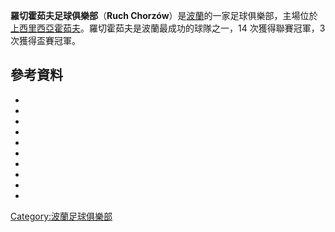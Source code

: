 {{no footnotes|time=2016-06-09T11:48:32+00:00}}
{{NoteTA
|G1=足球
|G2=UEFA
}}
{{Infobox football club
| clubname = 魯治卓索
| image    = [[File:Ruch_Chorzów_—_Herb_(2021).svg|250px]]
| fullname = Ruch Chorzów S.A.
| nickname = ''Niebiescy'' (''The Blues''), <br>''Niebieska eRka'' (''The Blue R''), <br>''HKS''
| founded  = {{Start date and years ago|df=yes|1920|4|20}}
| ground   = [[Stadion_Ruchu|Stadion Miejski]]
| capacity = 10,000<ref>{{Cite web |url=http://www.ruchchorzow.com.pl/?page=klub-stadion |title=存档副本 |accessdate=2015-06-08 |archive-date=2017-02-15 |archive-url=https://web.archive.org/web/20170215021324/http://www.ruchchorzow.com.pl/?page=klub-stadion |dead-url=no }}</ref>
| chairman = {{flagicon|POL}} Dariusz Smagorowicz
| manager  = {{flagicon|POL}} Dariusz Fornalak
| league   = [[波蘭足球乙級聯賽|波蘭足球乙級聯賽]]
| season   = 2016–17
| position = 波蘭甲，第 16 位（降級）
| pattern_la1=_ruch113|pattern_b1=_ruch11|pattern_ra1=_ruch112|pattern_sh1=_ruch114|pattern_so1=_ruch115
| leftarm1=|body1=|rightarm1=|shorts1=|socks1=|
| pattern_la2=_2ruch113|pattern_b2=_2ruch11|pattern_ra2=_2ruch112|pattern_sh2=_2ruch114
| leftarm2=|body2=|rightarm2=|shorts2=|socks2=|
| current  = 
| website = https://www.ruchchorzow.com.pl/
}}

'''羅切霍茹夫足球俱樂部'''（'''Ruch Chorzów'''）是[[波蘭|波蘭]]的一家足球俱樂部，主場位於[[上西里西亞|上西里西亞]][[霍茹夫|霍茹夫]]。羅切霍茹夫是波蘭最成功的球隊之一，14 次獲得聯賽冠軍，3 次獲得盃賽冠軍。

== 參考資料 ==
* {{cite book
  |author = Gowarzewski Andrzej, Głyk Wioletta
  |authorlink = 
  |title = O tytuł mistrza Polski 1920-2000
  |publisher = GiA, [[卡托維治|Katowice]]
  |year = 2000
  |language= pl
  |isbn = 83-88232-02-9}}
* {{cite book
  |author = Gowarzewski Andrzej, Waloszek Joachim
  |authorlink = 
  |title = Ruch Chorzów: 75 lat "Niebieskich"
  |publisher = GiA, [[卡托維治|Katowice]]
  |year = 1995
  |language= pl
  |isbn = 83-902751-3-9}}
* {{cite book
  |author = Bagier Tadeusz, Dutkowski Zbigniew, Kraszkiewicz Mirosław
  |authorlink = 
  |title = Pięćdziesiąt lat Klubu Sportowego "Ruch" Chorzów
  |publisher = Wydawnictwo Artystyczno-Graficzne [[霍茹夫|Chorzów]]
  |year = 1970
  |language= pl
  |isbn = }}
* {{cite book
  |author = Gorzelany Franciszek, Miklica Bogusław (and others)
  |authorlink = 
  |title = 40-lecie Klubu Sportowego "Ruch" Chorzów
  |publisher = Wydawnictwo "Prasa" [[卡托維治|Katowice]]
  |year = 1960
  |language= pl
  |isbn = }}
* {{cite book
  |author = Collective work under Henryk Rechowicz editorial
  |authorlink = 
  |title = Z najnowszych dziejów kultury fizycznej i turystyki
  |publisher = Wydawnictwo AWF [[卡托維治|Katowice]]
  |year = 1994
  |language= pl
  |isbn = }} 
* {{cite book
  |author = Collective work
  |authorlink = 
  |title = 80 lat OZPN [Okręgowego Związku Piłki Nożnej] Katowice: 1920-2000
  |publisher = GiA, [[卡托維治|Katowice]]
  |year = 2000
  |language= pl
  |isbn = 83-88232-03-7}} 
* {{cite book
  |author = Kurek Jacek
  |authorlink = 
  |title = Historia Wielkich Hajduk
  |publisher = Związek Górnośląski. Koło "Wielkie Hajduki", Rococo [[Chorzów_Batory|Chorzów-Batory]]
  |year = 2001
  |language= pl
  |isbn = 83-86293-29-2}} 
* {{cite book
  |author = Gowarzewski Andrzej
  |authorlink = 
  |title = Biało-czerwoni : piłkarska reprezentacja Polski 1921-2001 : ludzie mecze fakty daty
  |publisher = GiA, [[卡托維治|Katowice]]
  |year = 2001
  |language= pl
  |isbn = 83-88232-08-8}}
* {{cite book
  |author = Gowarzewski Andrzej, Waloszek Joachim
  |authorlink = 
  |title = 75 lat OZPN [Okręgowego Związku Piłki Nożnej] Katowice: 1920-1995, ludzie, historia, fakty
  |publisher = GiA, [[卡托維治|Katowice]]
  |year = 1996
  |language= pl
  |isbn = 83-902751-7-1}}
* {{cite book
  |author = Czapliński Marek (red.)
  |authorlink = 
  |title = Historia Śląska
  |publisher = Wydawnictwo Uniwersytetu Wrocławskiego, [[弗羅茨瓦夫|Wrocław]]
  |year = 2002
  |language= pl
  |isbn = 83-229-2213-2}}
[[Category:波蘭足球俱樂部|Category:波蘭足球俱樂部]]